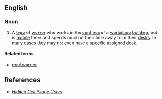==English==

===Noun===
{{en-noun|sg=[[corridor]] [[warrior]]}}

# {{slang|business}} A [[type]] of [[worker]] who works in the [[confines]] of a [[workplace]] [[building]], but is [[mobile]] there and spends much of their time away from their [[desks]]. In many cases they may not even have a specific assigned desk.  

====Related terms====
* [[road warrior]]

==References==
* ''[http://www.voicecon.com/enews/2007/07/24/issue-183-hidden-cellphone-users/ Hidden Cell Phone Users].''